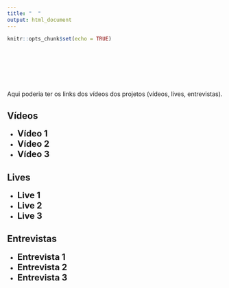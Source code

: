 ```yaml
---
title: "  "
output: html_document
---
```


```r
knitr::opts_chunk$set(echo = TRUE)
```
<br>
<br>
<br>
<br>
<br>


Aqui poderia ter os links dos vídeos dos projetos (vídeos, lives, entrevistas).

## Vídeos
*  <span style=" font-size: 20px; font-weight:bold; color:#1a1a1a;">Vídeo 1</span>
*  <span style=" font-size: 20px; font-weight:bold; color:#1a1a1a;">Vídeo 2</span>
*  <span style=" font-size: 20px; font-weight:bold; color:#1a1a1a;">Vídeo 3</span>
<br>

## Lives
*  <span style=" font-size: 20px; font-weight:bold; color:#1a1a1a;">Live 1</span>
*  <span style=" font-size: 20px; font-weight:bold; color:#1a1a1a;">Live 2</span>
*  <span style=" font-size: 20px; font-weight:bold; color:#1a1a1a;">Live 3</span>
<br>

## Entrevistas
*  <span style=" font-size: 20px; font-weight:bold; color:#1a1a1a;">Entrevista 1</span>
*  <span style=" font-size: 20px; font-weight:bold; color:#1a1a1a;">Entrevista 2</span>
*  <span style=" font-size: 20px; font-weight:bold; color:#1a1a1a;">Entrevista 3</span>
<br>



